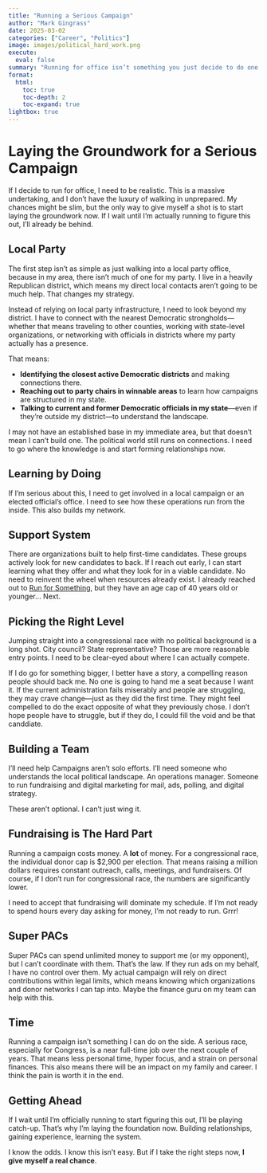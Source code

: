 ```yaml
---
title: "Running a Serious Campaign"
author: "Mark Gingrass"
date: 2025-03-02
categories: ["Career", "Politics"]
image: images/political_hard_work.png
execute:
  eval: false
summary: "Running for office isn’t something you just decide to do one day—it takes groundwork, connections, and a serious commitment. I’m laying out the steps I need to take now to give myself a real shot later. No fluff, just the hard truth about what it takes to run a serious campaign."
format:
  html:
    toc: true
    toc-depth: 2
    toc-expand: true
lightbox: true
---
```


# Laying the Groundwork for a Serious Campaign

If I decide to run for office, I need to be realistic. This is a massive undertaking, and I don’t have the luxury of walking in unprepared. My chances might be slim, but the only way to give myself a shot is to start laying the groundwork now. If I wait until I’m actually running to figure this out, I’ll already be behind.

## Local Party

The first step isn’t as simple as just walking into a local party office, because in my area, there isn’t much of one for my party. I live in a heavily Republican district, which means my direct local contacts aren’t going to be much help. That changes my strategy.

Instead of relying on local party infrastructure, I need to look beyond my district. I have to connect with the nearest Democratic strongholds—whether that means traveling to other counties, working with state-level organizations, or networking with officials in districts where my party actually has a presence.

That means:

- **Identifying the closest active Democratic districts** and making connections there.
- **Reaching out to party chairs in winnable areas** to learn how campaigns are structured in my state.
- **Talking to current and former Democratic officials in my state**—even if they’re outside my district—to understand the landscape.

I may not have an established base in my immediate area, but that doesn’t mean I can’t build one. The political world still runs on connections. I need to go where the knowledge is and start forming relationships now.

## Learning by Doing

If I’m serious about this, I need to get involved in a local campaign or an elected official’s office. I need to see how these operations run from the inside. This also builds my network.

## Support System

There are organizations built to help first-time candidates. These groups actively look for new candidates to back. If I reach out early, I can start learning what they offer and what they look for in a viable candidate. No need to reinvent the wheel when resources already exist. I already reached out to [Run for Something](https://runforsomething.net/), but they have an age cap of 40 years old or younger... Next.

## Picking the Right Level

Jumping straight into a congressional race with no political background is a long shot. City council? State representative? Those are more reasonable entry points. I need to be clear-eyed about where I can actually compete.

If I do go for something bigger, I better have a story, a compelling reason people should back me. No one is going to hand me a seat because I want it. If the current administration fails miserably and people are struggling, they may crave change—just as they did the first time. They might feel compelled to do the exact opposite of what they previously chose. I don't hope people have to struggle, but if they do, I could fill the void and be that canddiate. 

## Building a Team

I’ll need help Campaigns aren’t solo efforts. I’ll need someone who understands the local political landscape. An operations manager. Someone to run fundraising and digital marketing for mail, ads, polling, and digital strategy.

These aren’t optional. I can't just wing it.

## Fundraising is The Hard Part

Running a campaign costs money. A **lot** of money. For a congressional race, the individual donor cap is \$2,900 per election. That means raising a million dollars requires constant outreach, calls, meetings, and fundraisers. Of course, if I don't run for congressional race, the numbers are significantly lower. 

I need to accept that fundraising will dominate my schedule. If I’m not ready to spend hours every day asking for money, I’m not ready to run. Grrr!

## Super PACs

Super PACs can spend unlimited money to support me (or my opponent), but I can’t coordinate with them. That’s the law. If they run ads on my behalf, I have no control over them. My actual campaign will rely on direct contributions within legal limits, which means knowing which organizations and donor networks I can tap into. Maybe the finance guru on my team can help with this. 

## Time

Running a campaign isn’t something I can do on the side. A serious race, especially for Congress, is a near full-time job over the next couple of years. That means less personal time, hyper focus, and a strain on personal finances. This also means there will be an impact on my family and career. I think the pain is worth it in the end. 

## Getting Ahead

If I wait until I’m officially running to start figuring this out, I’ll be playing catch-up. That’s why I’m laying the foundation now. Building relationships, gaining experience, learning the system. 

I know the odds. I know this isn’t easy. But if I take the right steps now, **I give myself a real chance**.
